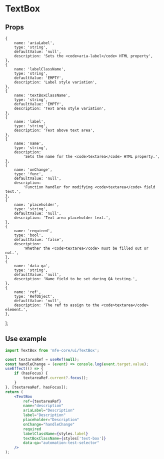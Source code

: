 
<Meta title="Components/TextBox/Overview" component={TextBox} />

# TextBox

## Props

    {
        name: 'ariaLabel',
        type: 'string',
        defaultValue: 'null',
        description: 'Sets the <code>aria-label</code> HTML property',
    },
    {
        name: 'labelClassName',
        type: 'string',
        defaultValue: 'EMPTY',
        description: 'Label style variation',
    },
    {
        name: 'textBoxClassName',
        type: 'string',
        defaultValue: 'EMPTY',
        description: 'Text area style variation',
    },
    {
        name: 'label',
        type: 'string',
        description: 'Text above text area',
    },
    {
        name: 'name',
        type: 'string',
        description:
            'Sets the name for the <code>textarea</code> HTML property.',
    },
    {
        name: 'onChange',
        type: 'func',
        defaultValue: 'null',
        description:
            'Function handler for modifying <code>textarea</code> field text.',
    },
    {
        name: 'placeholder',
        type: 'string',
        defaultValue: 'null',
        description: 'Text area placeholder text.',
    },
    {
        name: 'required',
        type: 'bool',
        defaultValue: 'false',
        description:
            'Whether the <code>textarea</code> must be filled out or not.',
    },
    {
        name: 'data-qa',
        type: 'string',
        defaultValue: 'null',
        description: 'Name field to be set during QA testing.',
    },
    {
        name: 'ref',
        type: 'RefObject',
        defaultValue: 'null',
        description: 'The ref to assign to the <code>textarea</code> element.',
    },
];

<PropsTable propsList={propsList} />

## Use example

```jsx
import TextBox from 'mfe-core/ui/TextBox';

const textareaRef = useRef(null);
const handleChange = (event) => console.log(event.target.value);
useEffect(() => {
    if (hasFocus) {
        textareaRef.current?.focus();
    }
}, [textareaRef, hasFocus]);
return (
    <TextBox
        ref={textareaRef}
        name="description"
        ariaLabel="Description"
        label="Description"
        placeholder="Description"
        onChange="handleChange"
        required
        labelClassName={styles.label}
        textBoxClassName={styles['text-box']}
        data-qa="automation-test-selector"
    />
);
```
